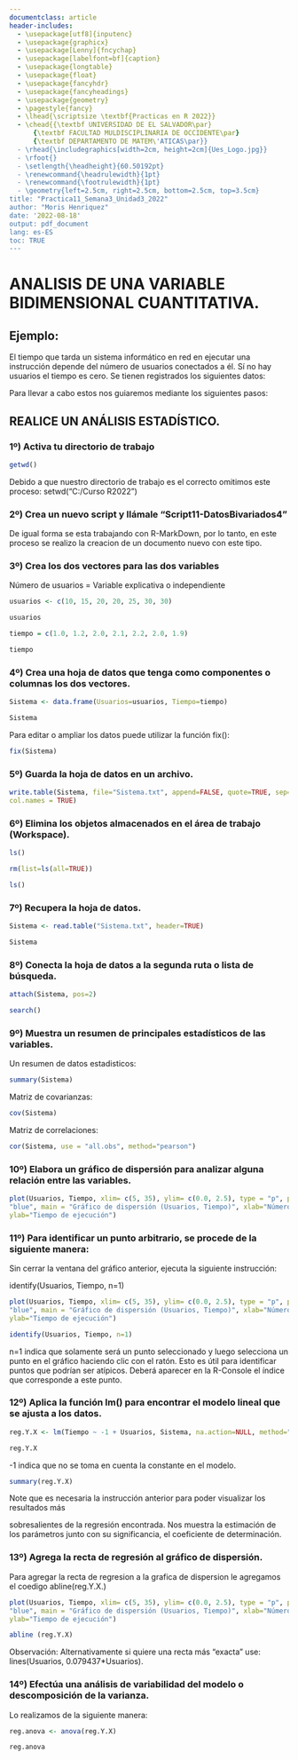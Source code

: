```yaml
---
documentclass: article
header-includes:
  - \usepackage[utf8]{inputenc}
  - \usepackage{graphicx}
  - \usepackage[Lenny]{fncychap}
  - \usepackage[labelfont=bf]{caption}
  - \usepackage{longtable}
  - \usepackage{float}
  - \usepackage{fancyhdr}
  - \usepackage{fancyheadings}
  - \usepackage{geometry}
  - \pagestyle{fancy}
  - \lhead{\scriptsize \textbf{Practicas en R 2022}}
  - \chead{{\textbf UNIVERSIDAD DE EL SALVADOR\par}
      {\textbf FACULTAD MULDISCIPLINARIA DE OCCIDENTE\par}
      {\textbf DEPARTAMENTO DE MATEM\'ATICAS\par}}
  - \rhead{\includegraphics[width=2cm, height=2cm]{Ues_Logo.jpg}}
  - \rfoot{}
  - \setlength{\headheight}{60.50192pt}
  - \renewcommand{\headrulewidth}{1pt}
  - \renewcommand{\footrulewidth}{1pt}
  - \geometry{left=2.5cm, right=2.5cm, bottom=2.5cm, top=3.5cm}
title: "Practica11_Semana3_Unidad3_2022"
author: "Moris Henriquez"
date: '2022-08-18'
output: pdf_document
lang: es-ES
toc: TRUE
---
```

\pagebreak

# ANALISIS DE UNA VARIABLE BIDIMENSIONAL CUANTITATIVA.

## Ejemplo:

El tiempo que tarda un sistema informático en red en ejecutar una instrucción depende del número de usuarios conectados a él. Sí no hay usuarios el tiempo es cero. Se tienen registrados los siguientes datos:

Para llevar a cabo estos nos guiaremos mediante los siguientes pasos:

## REALICE UN ANÁLISIS ESTADÍSTICO.

### 1º) Activa tu directorio de trabajo
```r
getwd()
```

Debido a que nuestro directorio de trabajo es el correcto omitimos este proceso: setwd("C:/Curso R2022")


### 2º) Crea un nuevo script y llámale "Script11-DatosBivariados4"

De igual forma se esta trabajando con R-MarkDown, por lo tanto, en este proceso se realizo la creacion de un documento nuevo con este tipo.


### 3º) Crea los dos vectores para las dos variables

Número de usuarios = Variable explicativa o independiente

```r
usuarios <- c(10, 15, 20, 20, 25, 30, 30) 

usuarios

tiempo = c(1.0, 1.2, 2.0, 2.1, 2.2, 2.0, 1.9)

tiempo
```

### 4º) Crea una hoja de datos que tenga como componentes o columnas los dos vectores.


```r
Sistema <- data.frame(Usuarios=usuarios, Tiempo=tiempo)

Sistema
```

Para editar o ampliar los datos puede utilizar la función fix():

```r
fix(Sistema)
```

### 5º) Guarda la hoja de datos en un archivo.


```r
write.table(Sistema, file="Sistema.txt", append=FALSE, quote=TRUE, sep=" ", na="NA",
col.names = TRUE)
```


### 6º) Elimina los objetos almacenados en el área de trabajo (Workspace).

```r
ls()

rm(list=ls(all=TRUE)) 

ls()
```
 
### 7º) Recupera la hoja de datos.

```r
Sistema <- read.table("Sistema.txt", header=TRUE)

Sistema
```

### 8º) Conecta la hoja de datos a la segunda ruta o lista de búsqueda.

```r
attach(Sistema, pos=2) 

search()
```

### 9º) Muestra un resumen de principales estadísticos de las variables.

Un resumen de datos estadisticos:

```r
summary(Sistema)
```

Matriz de covarianzas:

```r
cov(Sistema) 
```

Matriz de correlaciones:

```r
cor(Sistema, use = "all.obs", method="pearson")
```

### 10º) Elabora un gráfico de dispersión para analizar alguna relación entre las variables.
```r

plot(Usuarios, Tiempo, xlim= c(5, 35), ylim= c(0.0, 2.5), type = "p", pch=1, col =
"blue", main = "Gráfico de dispersión (Usuarios, Tiempo)", xlab="Número de usuarios",
ylab="Tiempo de ejecución")

```


### 11º) Para identificar un punto arbitrario, se procede de la siguiente manera:


Sin cerrar la ventana del gráfico anterior, ejecuta la siguiente instrucción: 

identify(Usuarios, Tiempo, n=1)

```r
plot(Usuarios, Tiempo, xlim= c(5, 35), ylim= c(0.0, 2.5), type = "p", pch=1, col =
"blue", main = "Gráfico de dispersión (Usuarios, Tiempo)", xlab="Número de usuarios",
ylab="Tiempo de ejecución")

identify(Usuarios, Tiempo, n=1)
```

n=1 indica que solamente será un punto seleccionado y luego selecciona un punto en el gráfico haciendo clic con el ratón. Esto es útil para identificar puntos que podrían ser atípicos. Deberá aparecer en la R-Console el índice que corresponde a este punto.


### 12º) Aplica la función lm() para encontrar el modelo lineal que se ajusta a los datos.

```r

reg.Y.X <- lm(Tiempo ~ -1 + Usuarios, Sistema, na.action=NULL, method="qr", model=TRUE)

reg.Y.X
```

-1 indica que no se toma en cuenta la constante en el modelo.

```r

summary(reg.Y.X)
```

Note que es necesaria la instrucción anterior para poder visualizar los resultados más



sobresalientes de la regresión encontrada. Nos muestra la estimación de los parámetros junto con su significancia, el coeficiente de determinación.


### 13º) Agrega la recta de regresión al gráfico de dispersión.

Para agregar la recta de regresion a la grafica de dispersion le agregamos el coedigo abline(reg.Y.X.)

```r
plot(Usuarios, Tiempo, xlim= c(5, 35), ylim= c(0.0, 2.5), type = "p", pch=1, col =
"blue", main = "Gráfico de dispersión (Usuarios, Tiempo)", xlab="Número de usuarios",
ylab="Tiempo de ejecución")

abline (reg.Y.X)
```

 
Observación: Alternativamente si quiere una recta más "exacta" use: lines(Usuarios, 0.079437*Usuarios).


### 14º) Efectúa una análisis de variabilidad del modelo o descomposición de la varianza.

Lo realizamos de la siguiente manera:


```r
reg.anova <- anova(reg.Y.X)

reg.anova 
```
